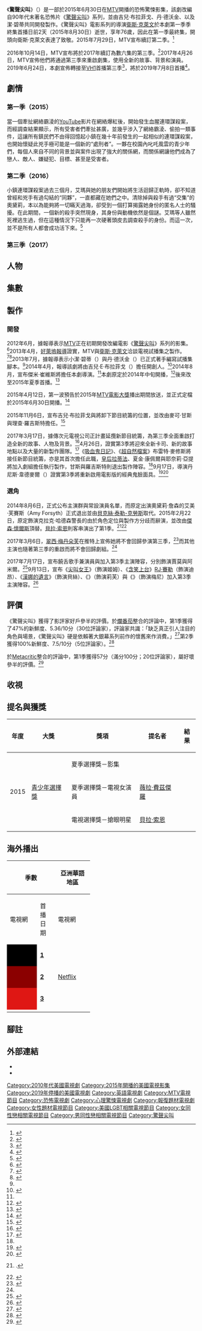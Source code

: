 {{noteTA
|T=zh-tw:驚聲尖叫 (電視劇);zh-hk:奪命狂呼 (電視劇);zh-hans:惊声尖叫 (电视剧);
|1=zh-tw:驚聲尖叫;zh-hk:奪命狂呼;zh-hans:惊声尖叫;
|2=zh-hant:艾瑪;zh-hans:埃玛;
|3=zh:費茲傑羅;zh-hant:菲茨傑拉德;zh-hans:菲茨杰拉德;zh-tw:費茲傑羅;
|4=zh-hant:奧黛莉;zh-hans:奥德丽;
|5=zh:諾亞;zh-hant:挪亞;zh-hans:诺亚;
|6=zh:基藍;zh-hant:基倫;zh-hans:基兰;
|7=zh:基藍; zh-tw:基倫; zh-hk:基倫;
|8=zh-hant:瑪姬;zh-hans:麦琪;
|9=zh-hant:雷克伍德;zh-hans:莱克伍德;
|10=zh:派珀;zh-hant:派佩;zh-hans:派珀;
|11=zh-hant:瑞秋;zh-hans:雷切尔;
|12=zh-hant:柔伊;zh-hans:佐伊;
|13=zh-hant:艾柯斯塔;zh-hans:阿科斯塔;
|14=zh-tw:麥格爾;zh-hk:米蓋爾;zh-hans:米格尔;
|15=zh-hant:琪琪;zh-hans:柯柯;
|16=zh-tw:帕瑪;zh-hk:柏爾馬;zh-hans:帕尔莫;
}}
{{Infobox television
| show_name          = 驚聲尖叫
| original_name      = {{lang|en|''Scream''}}
| show_name_2        = {{Plainlist|
*驚聲尖叫：影集版<br/>（{{lang|en|''Scream: The TV Series''}}）
*驚聲尖叫：重生<br/>（{{lang|en|''Scream: Resurrection''}}）
}}
| image              = Scream_TV_logo.jpg
| caption            =
| genre              = [[恐怖小說|恐怖]]<br />[[神秘小說|懸疑]]<br/>[[驚悚|驚悚]]<br/>青少年劇<br/>[[犯罪片|犯罪]]
| based_on           = {{Based on|[[驚聲尖叫|驚聲尖叫]]|[[凱文·威廉森|凱文·威廉森]]}}
| developer          = {{Plainlist|
*吉兒·布拉菲戈
*丹·德沃金
*小潔·碧蒂
}}
| starring           = {{Plainlist}}
*[[薇拉·費茲傑羅|薇拉·費茲傑羅]]
*[[貝克絲·泰勒-克勞斯|貝克絲·泰勒-克勞斯]]
*{{link-en|約翰·卡納|John Karna}}
*阿瑪迪斯·賽拉費尼
*[[卡爾森·楊|卡爾森·楊]]
*[[康納·威爾|康納·威爾]]
*{{link-en|吉雅娜·布朗|Kiana Brown}}
*桑帝亞戈·席古拉
*[[傑森·懷爾斯|傑森·懷爾斯]]
*[[翠西·梅丹朵芙|翠西·梅丹朵芙]]
*[[RJ·賽勒|RJ·賽勒]]
*{{le|喬治雅·維格罕|Giorgia Whigham}}
*{{le|琪琪·帕瑪|Keke Palmer}}
*{{le|潔西卡·蘇拉|Jessica Sula}}
*{{le|泰加 (藝人)|Tyga|泰加}}
*{{le|克里斯托佛·喬丹·華萊士|Christopher Jordan Wallace|C·J·華萊士}}
*{{le|裘力安·姚·祖利耶洛|Giullian Yao Gioiello}}
*[[泰勒·波西|泰勒·波西]]
| narrated           = 
| country            = {{USA}}
| language           = [[英語|英語]]
| num_seasons        = 3
| num_episodes       = 30
| list_episodes      = 驚聲尖叫集數列表
| executive_producer = {{Plainlist}}
*{{link-en|瑪麗安·瑪當蕾娜|Marianne Maddalena}}
*{{link-en|凱西·康拉德|Cathy Konrad}}
*吉兒·布拉菲戈{{small|（第1季）}}
*{{link-en|傑米·帕葛利亞|Jaime Paglia}}{{small|（第1季）}}
*麥可·甘斯{{small|（第2季）}}
*理查·羅吉斯特{{small|（第2季）}}
*[[衛斯·克萊文|衛斯·克萊文]]†
*{{link-en|鮑伯·溫斯坦|Bob Weinstein}}
*[[哈維·溫斯坦|哈維·溫斯坦]]
*{{link-en|湯尼·狄聖托|Tony DiSanto}}
*{{link-en|莉姿·潔特莉|Liz Gateley}}
*布雷特·麥修斯{{small|（第3季）}}
*[[拉蒂法女皇|皇后拉蒂法]]{{small|（第3季）}}
*夏金·康佩爾{{small|（第3季）}}
*耶奈莉·亞提{{small|（第3季）}}
| co-exec            = {{Plainlist}}
*凱特·蘭斯伯格
*歐溫·奧唐納{{small|（第2季）}}
| producer           = {{Plainlist}}
*馬修·希格納
*基斯·萊文
| co-producer        = 
| consulting_producer= 
| music              = 
| cinematographer    = 
| location           = {{Plainlist}}
* [[路易斯安那州|路易斯安那州]][[巴吞魯日_(路易斯安那州)|巴吞魯日]]{{small|（第1季）}}
* 路易斯安那州[[新奧爾良|紐奧良]]{{small|（第2季）}}
* [[喬治亞州|喬治亞州]][[亞特蘭大|亞特蘭大]]{{small|（第3季）}}
| runtime            = 42分鐘
| distributor        = [[溫斯坦影業|溫斯坦影業]]
| company            = {{Plainlist}}
*[[音樂電視網|MTV製作開發]]
*[[次元影業|次元電視]]
*{{le|風味部娛樂|Flavor Unit Entertainment}}{{small|（第3季）}}
| channel            = {{ubl|[[音樂電視網|MTV]]{{small|（2015-2016）}}|[[VH1|VH1]]{{small|（2019）}}}}
| first_aired        = {{Start date|2015|6|30}}
| last_aired         = {{End date|2019|7|10}}
| related            = 
| website            = http://www.mtv.com/shows/scream/
| 台灣名稱           = 驚聲尖叫
| 港澳名稱           = 奪命狂呼
| 新加坡名稱         = 惊声尖叫
| 馬來西亞名稱       = 惊声尖叫
}}

《'''驚聲尖叫'''》（{{lang-en|''Scream''}}）是一部於2015年6月30日在[[音樂電視網|MTV]]開播的恐怖驚悚影集，該劇改編自90年代末著名恐怖片《[[Template:驚聲尖叫|驚聲尖叫]]》系列，並由吉兒·布拉菲戈、丹·德沃金、以及潔·碧蒂共同開發製作。《驚聲尖叫》電影系列的導演[[衛斯·克萊文|衛斯·克萊文]]於本劇第一季季終集首播日前2天（2015年8月30日）逝世，享年76歲，因此在第一季最終集，開頭向衛斯·克萊文表達了致敬。2015年7月29日，MTV宣布續訂第二季。<ref>{{cite web|first=Andy|last=Swift|title=''Scream'' Renewed for Season 2|url=http://tvline.com/2015/07/29/scream-renewed-season-2-mtv-2016/|publisher={{le|TVLine|TVLine}}|date=2015-07-29|accessdate=2016-08-19|archive-date=2016-06-14|archive-url=https://web.archive.org/web/20160614124854/http://tvline.com/2015/07/29/scream-renewed-season-2-mtv-2016/|dead-url=no}}</ref>

2016年10月14日，MTV宣布將於2017年續訂為數六集的第三季。<ref>{{cite web|first=Lance|last=Debler|title=MTV RENEWS SCREAM FOR THIRD SEASON|url=http://www.mtv.com/news/2943409/mtv-renews-scream-third-season/|publisher=MTV|date=2016-10-14|accessdate=2016-10-14|archive-date=2016-10-17|archive-url=https://web.archive.org/web/20161017184810/http://www.mtv.com/news/2943409/mtv-renews-scream-third-season/|dead-url=no}}</ref>2017年4月26日，MTV宣佈他們將通過第三季來重啟劇集，使用全新的故事、背景和演員。2019年6月24日，本劇宣佈轉接至[[VH1|VH1]]首播第三季<ref name="S3Details">{{cite web|url=https://deadline.com/video/scream-season-3-vh1-premiere-date-trailer-paris-jackson/|title=‘Scream’ Reboot Moves To VH1 For Season 3, Unveils July Premiere Date, Trailer|last=Petski|first=Denise|work=[[Deadline_Hollywood|Deadline Hollywood]]|date=2019-06-24|access-date=2019-06-25|archive-date=2019-07-05|archive-url=https://web.archive.org/web/20190705064803/https://deadline.com/video/scream-season-3-vh1-premiere-date-trailer-paris-jackson/|dead-url=no}}</ref>，將於2019年7月8日首播<ref>{{cite web|url=https://www.hollywoodreporter.com/live-feed/scream-reboot-moves-vh1-gets-july-debut-trailer-1220774|title='Scream' Reboot Moves to VH1, Gets July Debut, Trailer (Exclusive)|last=Goldberg|first=Lesley|work=The Hollywood Reporter|date=2019-06-24|access-date=June 25, 2019-06-25|archive-date=2019-06-25|archive-url=https://web.archive.org/web/20190625232817/https://www.hollywoodreporter.com/live-feed/scream-reboot-moves-vh1-gets-july-debut-trailer-1220774|dead-url=no}}</ref>。

== 劇情 ==
===第一季（2015）===
當一個牽扯網絡霸淩的[[YouTube|YouTube]]影片在網絡爆紅後，開始發生血腥連環謀殺案，而經調查結果顯示，所有受害者們牽扯甚廣，並幾乎涉入了網絡霸淩、偷拍一類事件，這讓所有鎮民們不由得回憶起小鎮在幾十年前發生的一起相似的連環謀殺案，也開始懷疑此兇手極可能是一個新的“處刑者”。一夥在校園內叱吒風雲的青少年們，每個人來自不同的背景並與案件出現了強大的關係網，而關係網讓他們成為了戀人、敵人、嫌疑犯、目標、甚至是受害者。

===第二季（2016）===
小鎮連環謀殺案過去三個月，艾瑪與她的朋友們開始將生活迴歸正軌時，卻不知道曾經和兇手有過勾結的“同夥”，一直都藏在她們之中。清除掉與殺手有過“交集”的奧黛莉，本以為能夠將一切瞞天過海，卻受到一個打算揭露她身份的匿名人士的騷擾。在此期間，一個新的殺手突然現身，其身份與動機依然是個謎。艾瑪等人雖然死裡逃生過，但在這種情況下只能再一次硬著頭皮去調查殺手的身份。而這一次，並不是所有人都會成功活下來。<ref>{{Cite web |url=http://www.comingsoon.net/tv/news/664915-scream-season-2-poster-premiere-date-and-cast-revealed-by-mtv#/slide/1 |title=存档副本 |accessdate=2016-03-31 |archive-date=2016-03-26 |archive-url=https://web.archive.org/web/20160326060721/http://www.comingsoon.net/tv/news/664915-scream-season-2-poster-premiere-date-and-cast-revealed-by-mtv#/slide/1 |dead-url=no }}</ref>

===第三季（2017）===

== 人物 ==
{{Main|驚聲尖叫角色列表 (電視劇)}}
{{:驚聲尖叫角色列表 (電視劇)}}

== 集數 ==
{{Main|驚聲尖叫集數列表}}
{{:驚聲尖叫集數列表}}

== 製作 ==
=== 開發 ===
2012年6月，據報導表示[[音樂電視網|MTV]]正在初期開發改編電影《[[驚聲尖叫|驚聲尖叫]]》系列的影集。<ref name="FutureJune2012">{{cite web |first=Abbie |last=Bernstein |title=Exclusive: MTV Developing Scream TV Series |url=http://tvline.com/2012/06/03/scream-tv-series-mtv/ |publisher=TVLine |work=Assignment X |date=2012-06-03 |accessdate=2012-03-22 |archiveurl=https://web.archive.org/web/20120605011850/http://tvline.com/2012/06/03/scream-tv-series-mtv/ |archivedate=2012-06-05 |deadurl=no }}</ref>2013年4月，[[荷里活報道|好萊塢報導]]證實，MTV與[[衛斯·克萊文|衛斯·克萊文]]洽談電視試播集之製作。<ref name=FullOrder>{{cite web|last1=Snetiker|first1=Marc|title=MTV's 'Scream' gets full series order|url=http://insidetv.ew.com/2014/10/28/mtv-scream/|publisher=Inside TV|accessdate=2014-12-12|archive-date=2014-12-16|archive-url=https://web.archive.org/web/20141216123500/http://insidetv.ew.com/2014/10/28/mtv-scream/|dead-url=no}}</ref><ref>{{cite news | url=http://www.hollywoodreporter.com/live-feed/mtv-greenlights-scream-pilot-renews-446563 | work=好萊塢報導 | first=Philiana | last=Ng | title=MTV Greenlights 'Scream' Pilot, Renews 'Snooki & JWOWW' | date=2013-04-25 | accessdate=2015-04-24 | archive-date=2015-05-08 | archive-url=https://web.archive.org/web/20150508233002/http://www.hollywoodreporter.com/live-feed/mtv-greenlights-scream-pilot-renews-446563 | dead-url=no }}</ref>2013年7月，據報導表示小潔·碧蒂（{{lang|en|Jay Beattie}}）與丹·德沃金（{{lang|en|Dan Dworkin}}）已正式著手編寫試播集腳本。<ref name=FullOrder/>2014年4月，{{link-en|TVLine|TVLine}}報導該劇將由吉兒·E·布拉菲戈（{{lang|en|Jill E. Blotevogel}}）擔任開創人。<ref>{{Cite web |url=http://tvline.com/2014/04/02/scream-mtv-pilot-update-cast/ |title=存档副本 |accessdate=2015-04-24 |archive-date=2016-09-21 |archive-url=https://web.archive.org/web/20160921182318/http://tvline.com/2014/04/02/scream-mtv-pilot-update-cast/ |dead-url=no }}</ref>2014年8月，宣布傑米·崔維斯將擔任本劇導演。<ref name=FullOrder/>本劇原定於2014年中旬開播，<ref>{{cite web|last=Fitzpatrick|first=Kevin|url=http://screencrush.com/mtv-scream-tv-series-jay-beattie-dan-dworkin/|title=MTV's 'Scream' TV series hires 'revenge' writers, eyes 2014 premiere|publisher=http://screencrush.com/|work=screen crush.com|date=2013-07-26|accessdate=2013-06-06|archive-date=2013-07-28|archive-url=https://web.archive.org/web/20130728075619/http://screencrush.com/mtv-scream-tv-series-jay-beattie-dan-dworkin/|dead-url=no}}</ref>後來改至2015年夏季首播。<ref>{{cite web|last=|first=|url=http://www.dreadcentral.com/news/94825/mtvs-scream-tv-series-potentially-titled-hush/|title=MTV’s Scream TV Series Potentially Titled Hush|publisher=DC|work=DC|date=2013-07-26|accessdate=2013-06-06|archive-date=2015-03-30|archive-url=https://web.archive.org/web/20150330023805/http://www.dreadcentral.com/news/94825/mtvs-scream-tv-series-potentially-titled-hush/|dead-url=no}}</ref>

2015年4月12日，第一波預告於2015年[[MTV電影大獎|MTV電影大獎]]播出期間放送，並正式定檔於2015年6月30日開播。<ref>{{Cite web |url=http://deadline.com/2015/04/mtv-scream-tv-show-first-trailer-mtv-movie-awards-1201408741/ |title=存档副本 |accessdate=2015-04-24 |archive-date=2015-04-15 |archive-url=https://web.archive.org/web/20150415174007/http://deadline.com/2015/04/mtv-scream-tv-show-first-trailer-mtv-movie-awards-1201408741/ |dead-url=no }}</ref>

2015年11月6日，宣布吉兒·布拉菲戈與{{link-en|傑米·帕葛利亞|Jaime Paglia}}將卸下節目統籌的位置，並改由麥可·甘斯與理查·羅吉斯特擔任。<ref>{{cite web|last=Goldberg|first=Lesley|url=http://www.hollywoodreporter.com/live-feed/mtvs-scream-replaces-showrunners-837568|title=MTV's 'Scream' Replaces Showrunners|work=[[荷里活報道|好萊塢報導]]|date=2015-11-06|accessdate=2015-11-06|archive-date=2015-11-08|archive-url=https://web.archive.org/web/20151108213028/http://www.hollywoodreporter.com/live-feed/mtvs-scream-replaces-showrunners-837568|dead-url=no}}</ref>

2017年3月17日，據傳次元電視公司正計畫延攬新節目統籌，為第三季全面重啟打造全新的故事、人物及背景。<ref name="Deadline">{{cite web|url=http://deadline.com/2017/03/scream-tv-series-reboot-season-3-mtv-new-cast-1202045550/|title='Scream' TV Series Eyes Reboot For Season 3 On MTV|first=Nellie|last=Andreeva|date=2017-03-17|website=[[Deadline.com|Deadline.com]]|accessdate=2017-04-23|archive-date=2017-04-11|archive-url=https://web.archive.org/web/20170411045354/http://deadline.com/2017/03/scream-tv-series-reboot-season-3-mtv-new-cast-1202045550/|dead-url=no}}</ref>4月26日，證實第3季將迎來全新卡司、新的故事地點以及大量的新製作團隊。<ref name="Season 3">{{cite web|url=http://www.hollywoodreporter.com/live-feed/scream-queen-latifah-new-showrunner-set-season-3-overhaul-997547|title='Scream': Queen Latifah and New Showrunner Set for Season 3 Overhaul (Exclusive)|publisher=好萊塢報導|author=Lesley Goldberg|date=2017-04-26|accessdate=2017-04-28|archive-date=2017-04-26|archive-url=https://web.archive.org/web/20170426193805/http://www.hollywoodreporter.com/live-feed/scream-queen-latifah-new-showrunner-set-season-3-overhaul-997547|dead-url=no}}</ref>《[[吸血鬼日記|吸血鬼日記]]》、《[[邪惡力量|超自然檔案]]》布雷特·麥修斯將接任新節目統籌，亦是其首次擔任此職，{{le|風味部娛樂|Flavor Unit Entertainment}}[[拉蒂法女皇|皇后拉蒂法]]、夏金·康佩爾與耶奈莉·亞提將加入劇組擔任執行製作，甘斯與羅吉斯特則退出製作陣容。<ref name="Season 3"/>9月17日，導演丹尼斯·韋德麥爾（{{lang|en|Dennis Widmyer}}）證實第3季將重新啟用電影版的經典鬼臉面具。<ref>{{cite web|url=https://www.instagram.com/p/BZM6ip1liTn/|title=Hello, old friend.|publisher=[[Instagram|Instagram]]|author=丹尼斯·韋德麥爾|date=2017-09-18|access-date=2018-01-07}}</ref><ref>{{cite tweet|number=909930942172680193|title=Hello, old friend.|date=2017-09-18|access-date=2018-01-07|user=denniswidmyer|author=丹尼斯·韋德麥爾}}</ref>

=== 選角 ===
{{See also|驚聲尖叫人物列表 (電視劇)#選角}}
2014年8月6日，正式公布主演群與常設演員名單，而原定出演奧黛莉·詹森的艾美·芙賽斯（Amy Forsyth）正式退出並由[[貝克絲·泰勒-克勞斯|貝克絲·泰勒-克勞斯]]取代。2015年2月22日，原定飾演克拉克·哈德森警長的{{link-en|喬爾·格瑞許|Joel Gretsch}}由於角色定位與製作方分歧而辭演，並改由[[傑森·懷爾斯|傑森·懷爾斯]]頂替。[[貝拉·索恩|貝拉·索恩]]則客串演出了第1季。<ref name=BellaThorneCasted>{{cite web|last1=Highfill|first1=Samantha|title=Bella Thorne says she'll play Drew Barrymore's part in MTV's 'Scream'|url=http://insidetv.ew.com/2014/12/11/bella-thorne-scream-mtv/|publisher=Inside TV|accessdate=2014-12-12|archive-date=2014-12-13|archive-url=https://web.archive.org/web/20141213101200/http://insidetv.ew.com/2014/12/11/bella-thorne-scream-mtv/|dead-url=no}}.</ref><ref name=ThorneMainRole>{{cite web|last1=Longeretta|first1=Emily|title=Bella Thorne Reveals She Was Offered Lead On ‘Scream': Why She Turned It Down|url=http://hollywoodlife.com/2015/06/18/bella-thorne-scream-role-turned-down-lead-main-character/|publisher=Hollywood Life|accessdate=2015-06-24|archive-date=2015-06-22|archive-url=https://web.archive.org/web/20150622045557/http://hollywoodlife.com/2015/06/18/bella-thorne-scream-role-turned-down-lead-main-character/|dead-url=no}}</ref>

2017年3月6日，[[翠西·梅丹朵芙|翠西·梅丹朵芙]]在推特上宣佈她將不會回歸參演第三季，<ref>{{cite tweet |number=838964146225864704 |title=Won't be back for @MTVScream 3. Thanks to the amazing fans for supporting the show & actors.@willafitz @IBexWeBex @johnny_k @FollowCarlson |date=2017-03-06 |access-date=2017-03-19 |user=tracymiddendorf |last=Middendorf |first=Tracy}}</ref>而其他主演也隨著第三季的重啟而將不會回歸劇組。<ref name="Season 3"/>

2017年7月17日，宣布饒舌歌手兼演員{{le|泰加 (藝人)|Tyga|泰加}}與{{le|克里斯托佛·喬丹·華萊士|Christopher Jordan Wallace|C·J·華萊士}}加入第3季主演陣容，分別飾演賈莫與阿米爾。<ref>{{cite web|url=http://www.hollywoodreporter.com/live-feed/tyga-cj-wallace-star-rebooted-scream-season-3-1021559|title=Tyga, C.J. Wallace to Star in Rebooted 'Scream' Season 3 (Exclusive)|publisher=[[荷里活報道|好萊塢報導]]|author=Lesley Goldberg|date=2017-07-17|accessdate=2017-07-17|archive-date=2017-07-17|archive-url=https://web.archive.org/web/20170717193626/http://www.hollywoodreporter.com/live-feed/tyga-cj-wallace-star-rebooted-scream-season-3-1021559|dead-url=no}}</ref>9月13日，宣布《[[尖叫女王|尖叫女王]]》{{le|琪琪·帕瑪|Keke Palmer}}（飾演姬姆）、《[[含笑上台|含笑上台]]》[[RJ·賽勒|RJ·賽勒]]（飾演迪昂）、《[[漢娜的遺言_(電視劇)|漢娜的遺言]]》{{le|喬治雅·維格罕|Giorgia Whigham}}（飾演貝絲）、《{{le|康復之路|Recovery Road (TV series)}}》{{le|潔西卡·蘇拉|Jessica Sula}}（飾演莉芙）與《{{le|茱莉的小舞台|Julie's Greenroom}}》{{le|裘力安·姚·祖利耶洛|Giullian Yao Gioiello}}（飾演梅尼）加入第3季主演陣容。<ref>{{cite web|url=http://www.hollywoodreporter.com/live-feed/keke-palmer-star-scream-season-3-mtv-1037710|title=Keke Palmer to Star in 'Scream' Season 3 for MTV (Exclusive)|publisher=好萊塢報導|author=Lesley Goldberg|date=2017-09-13|accessdate=2017-09-14|archive-date=2017-09-14|archive-url=https://web.archive.org/web/20170914000719/http://www.hollywoodreporter.com/live-feed/keke-palmer-star-scream-season-3-mtv-1037710|dead-url=no}}</ref>

== 評價 ==
《驚聲尖叫》獲得了影評家好戶參半的評價。於[[爛番茄|爛番茄]]整合的評論中，第1季獲得了47%的新鮮度、5.36/10分（30位評論家），評論家共識：「缺乏真正引人注目的角色與場景，《驚聲尖叫》硬是依賴著大銀幕系列前作的懷舊來作消費。」<ref>{{cite web|title=Scream: Season 1|url=http://www.rottentomatoes.com/tv/scream/s01/|publisher=[[爛番茄|爛番茄]]|accessdate=2018-01-31|archive-date=2017-12-03|archive-url=https://web.archive.org/web/20171203155807/https://www.rottentomatoes.com/tv/scream/s01/|dead-url=no}}</ref>第2季獲得100%新鮮度、7.5/10分（5位評論家）。<ref>{{cite web|title=Scream: Season 2|url=http://www.rottentomatoes.com/tv/scream/s02/|publisher=爛番茄|accessdate=2018-01-31|archive-date=2017-11-28|archive-url=https://web.archive.org/web/20171128052656/https://www.rottentomatoes.com/tv/scream/s02/|dead-url=no}}</ref>

於[[Metacritic|Metacritic]]整合的評論中，第1季獲得57分（滿分100分；20位評論家），屬好壞參半的評價。<ref>{{cite web|url=http://www.metacritic.com/tv/scream-2015|title=Scream (2015) - Season 1 Reviews|publisher=[[Metacritic|Metacritic]]|accessdate=2018-01-31|archive-date=2018-02-14|archive-url=https://web.archive.org/web/20180214192623/http://www.metacritic.com/tv/scream-2015|dead-url=no}}</ref>

== 收視 ==
{{Television season ratings
| width            = 100
| hide_premiereA   = Y
| hide_finaleA     = Y
| hide_tv_season   = Y
| hide_18_49_rank  = Y
| hide_rank        = Y
| 18_49_premiere   = Y
| 18_49_finale     = Y

| link1            = 驚聲尖叫集數列表#第一季（2015年）
| timeslot1        = 星期二 晚間10點
| episodes1        = 10
| start1           = {{Start date|2015|6|30}}
| 18_49_premiere1  = 0.45
| premiere1        = 1.026<ref>{{cite web|url=http://tvbythenumbers.zap2it.com/2015/07/01/tuesday-cable-ratings-deadliest-catch-tops-night-the-haves-and-the-have-nots-pretty-little-liars-rizzoli-isles-more/424853/|title=Tuesday Cable Ratings: 'Deadliest Catch' Tops Night + 'The Haves and the Have Nots', 'Pretty Little Liars', 'Rizzoli & Isles' & More|work=TV by the Numbers|date=2015-07-01|accessdate=2015-07-07|archive-date=2015-12-01|archive-url=https://web.archive.org/web/20151201060535/http://tvbythenumbers.zap2it.com/2015/07/01/tuesday-cable-ratings-deadliest-catch-tops-night-the-haves-and-the-have-nots-pretty-little-liars-rizzoli-isles-more/424853/|dead-url=yes}}</ref>
| end1             = {{End date|2015|9|1}}
| 18_49_finale1    = 0.34
| finale1          = 0.756<ref>{{cite web|url=http://headlineplanet.com/home/2015/09/02/ratings-mtvs-scream-jumps-for-season-finale/|title=Ratings: MTV's "Scream" Jumps For Season Finale|work=HeadlinePlanet.com|date=2015-09-02|accessdate=2015-09-02|archive-date=2015-09-04|archive-url=https://web.archive.org/web/20150904225555/http://headlineplanet.com/home/2015/09/02/ratings-mtvs-scream-jumps-for-season-finale|dead-url=no}}</ref>
| 18_49_rating1    = 0.34
| viewers1         = 0.754<ref>{{cite web|url=http://tvseriesfinale.com/tv-show/scream-season-one-ratings-37313/|title=''Scream:'' Season One Ratings|work=TV Series Finale|accessdate=2015-09-02}}</ref>

| link2            = 驚聲尖叫集數列表#第二季（2016年）
| timeslot2        = 星期一 晚間11點{{small|（Ep 1–4）}}<br/>星期二 晚間10點{{small|（Ep 5–12, 14）}}<br/>星期二 晚間9點{{small|（Ep 13）}}
| episodes2        = 14
| start2           = {{Start date|2016|5|30}}
| 18_49_premiere2  = 0.22
| premiere2        = 0.402<ref>{{cite web|url=http://www.showbuzzdaily.com/articles/showbuzzdailys-top-150-monday-cable-originals-network-finals-5-30-2016.html|title=SHOWBUZZDAILY's Top 150 Monday Cable Originals & Network Update: 5.30.2016|last=Metcalf|first=Mitch|work=ShowBuzzDaily|date=2016-06-01|accessdate=2016-06-01|archive-date=2016-06-03|archive-url=https://web.archive.org/web/20160603151701/http://www.showbuzzdaily.com/articles/showbuzzdailys-top-150-monday-cable-originals-network-finals-5-30-2016.html|dead-url=no}}</ref>
| end2             = {{End date|2016|8|16}}
| 18_49_finale2    = 0.19
| finale2          = 0.341<ref>{{cite web|url=http://www.showbuzzdaily.com/articles/showbuzzdailys-top-150-tuesday-cable-originals-network-finals-8-16-2016.html|title=SHOWBUZZDAILY's Top 150 Tuesday Cable Originals & Network Update: 8.16.2016|last=Metcalf|first=Mitch|work=ShowBuzzDaily|date=2016-08-17|accessdate=2016-08-17|archive-date=2016-08-18|archive-url=https://web.archive.org/web/20160818043902/http://www.showbuzzdaily.com/articles/showbuzzdailys-top-150-tuesday-cable-originals-network-finals-8-16-2016.html|dead-url=no}}</ref>
| 18_49_rating2    = 0.19
| viewers2         = 0.377<ref>{{cite web|url=http://tvseriesfinale.com/tv-show/scream-season-two-ratings/|title=''Scream:'' Season Two Ratings|work=TV Series Finale|accessdate=2016-08-17}}</ref>

| link3            = 驚聲尖叫集數列表#第三季（2018年）
| timeslot3        = {{tableTBA}}
| episodes3        = 6
| start3           = 
| 18_49_premiere3  = {{tableTBA|TBD}}
| premiere3        = 
| end3             = 
| 18_49_finale3    = {{tableTBA|TBD}}
| finale3          = 
| 18_49_rating3    = 
| viewers3         = 
}}

== 提名與獲獎 ==
{| class="wikitable" style="text-align:center;"
|-
! scope="col" | 年度
! scope="col" | 大獎
! scope="col" | 獎項
! scope="col" | 提名者
! scope="col" | 結果
|-
| rowspan=3|2015
| rowspan=3|[[2015年青少年選擇獎|青少年選擇獎]]
| colspan=2|夏季選擇獎－影集
| {{nom}}
|-
| 夏季選擇獎－電視女演員
| [[薇拉·費茲傑羅|薇拉·費茲傑羅]]
| {{nom}}
|-
| 電視選擇獎－搶眼明星
| [[貝拉·索恩|貝拉·索恩]]
| {{nom}}
|}

== 海外播出 ==
{| class="wikitable" style="text-align: center;" width="55%"
|-
! width="4%" colspan="2" rowspan="2"| 季數
! width="20%" colspan="2"| 亞洲華語地區{{small|（不含香港）}}
! width="20%" colspan="2"| 香港
|-
! width="10%" |電視網
! width="10%" |首播日期
! width="10%" |電視網
! width="10%" |首播日期
|-
 |style="background: #000000;"|
 | '''[[驚聲尖叫集數列表#第一季（2015年）|1]]'''
 | rowspan="3"|[[Netflix|Netflix]]
 | {{Start date|2016|1|7}}
 | rowspan="3"|[[Netflix|Netflix]]
 | {{Start date|2016|1|7}}
|-
 |style="background: #8B0000;"|
 | '''[[驚聲尖叫集數列表#第二季（2016年）|2]]'''
 | {{Start date|2016|5|31}}
 | {{Start date|2016|6|14}}
|-
 |style="background: #DF1714;"|
 | '''[[驚聲尖叫集數列表#第三季（2017年）|3]]'''
 | {{N/A|TBA}}
 | {{N/A|TBA}}
|-
|}

== 腳註 ==
{{Reflist|30em}}

== 外部連結 ==
* {{Official|http://www.mtv.com/shows/scream/}}{{en}}
* {{IMDb title|3921180|驚聲尖叫}}

{{驚聲尖叫}}
{{MTV電視節目}}

{{DEFAULTSORT:Scream (TV series)}}
[[Category:2010年代美國電視劇|Category:2010年代美國電視劇]]
[[Category:2015年開播的美國電視影集|Category:2015年開播的美國電視影集]]
[[Category:2019年停播的美國電視劇|Category:2019年停播的美國電視劇]]
[[Category:英語電視劇|Category:英語電視劇]]
[[Category:MTV電視節目|Category:MTV電視節目]]
[[Category:恐怖電視劇|Category:恐怖電視劇]]
[[Category:心理驚悚電視劇|Category:心理驚悚電視劇]]
[[Category:報復題材電視劇|Category:報復題材電視劇]]
[[Category:女性題材電視節目|Category:女性題材電視節目]]
[[Category:美國LGBT相關電視節目|Category:美國LGBT相關電視節目]]
[[Category:女同性戀相關電視節目|Category:女同性戀相關電視節目]]
[[Category:男同性戀相關電視節目|Category:男同性戀相關電視節目]]
[[Category:驚聲尖叫|Category:驚聲尖叫]]